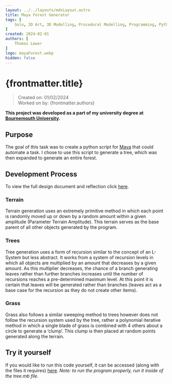 ```yaml
---
layout: ../../layouts/mdxLayout.astro
title: Maya Forest Generator
tags: [
    Solo, 3D Art, 3D Modelling, Procedural Modelling, Programming, Python, Maya, Environment, University Assignment, Nature
]
created: 2024-02-01
authors: [
    Thomas Lower
]
logo: mayaForest.webp
hidden: false
---
```



# {frontmatter.title}
>Created on: 01/02/2024<br/>
>Worked on by: {frontmatter.authors}

**This project was developed as a part of my university degree at [Bournemouth University](https://www.bournemouth.ac.uk/study/courses/ba-hons-computer-animation-visual-effects).**

## Purpose

The goal of this task was to create a python script for [Maya](https://www.autodesk.co.uk/products/maya/overview?mktvar002=3466774|SEM|15984960873|135583738507|kwd-11205246&utm_source=GGL&utm_medium=SEM&utm_campaign=GGL_M-E_Maya_EMEA_GB_Visits_SEM_BR_New_EX_0006_3466774&utm_id=3466774&utm_term=kwd-11205246&gclsrc=aw.ds&&) that could automate a task. I chose to use this script to generate a tree, which was then expanded to generate an entire forest.

<MDXImage src={TreeImage} alt="A failed attempt at generating trees where random values used were not clamped properly"/>

## Development Process

To view the full design document and reflection click [here](https://livebournemouthac-my.sharepoint.com/:b:/g/personal/s5605187_bournemouth_ac_uk/EXNiz9ogdGdKpfzH379-C9ABbu7HssbCg-yAah3BdJs_zg?e=qeZNzt).

### Terrain

Terrain generation uses an extremely primitive method in which each point is randomly moved up or down by a random amount within a given amplitude (Parameter Terrain Amplitude). This terrain serves as the base parent of all other objects generated by the program.

### Trees

Tree generation uses a form of recursion similar to the concept of an L-System but less abstract. It works from a system of recursion levels in which all objects are multiplied by an amount that decreases by a given amount. As this multiplier decreases, the chance of a branch generating leaves rather than further branches increases until the number of recursions reaches a pre-determined maximum level. At this point it is certain that leaves will be generated rather than branches (leaves act as a base case for the recursion as they do not create other items).

### Grass

Grass also follows a similar sweeping method to trees however does not follow the recursion system used by the tree, rather a polynomial iterative method in which a single blade of grass is combined with 4 others about a circle to generate a ‘clump’. This clump is then placed at random points generated along the terrain.

## Try it yourself

If you would like to run this code yourself, it can be accessed (along with the files it requires) [here](https://github.com/supersliser/MayaForest). *Note: to run the program properly, run it inside of the tree.mb file.*